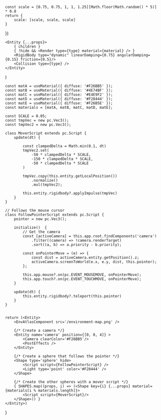     const scale = [0.75, 0.75, 1, 1, 1.25][Math.floor(Math.random() * 5)] * 0.8 
    return { 
        scale: [scale, scale, scale]
    }
})

    <Entity {...props}>
        { children }
        { !hide && <Render type={type} material={material} /> }
        <RigidBody type="dynamic" linearDamping={0.75} angularDamping={0.15} friction={0.5}/>
        <Collision type={type} />
    </Entity>
)


    const matA = useMaterial({ diffuse: '#F26BB5' });
    const matB = useMaterial({ diffuse: '#4E74BF' });
    const matC = useMaterial({ diffuse: '#E4E9F2' });
    const matD = useMaterial({ diffuse: '#F28444' });
    const matE = useMaterial({ diffuse: '#F26B5E' });
    const materials = [matA, matB, matC, matD, matE];

    const SCALE = 0.05;
    const tmpVec = new pc.Vec3();
    const tmpVec2 = new pc.Vec3();

    class MoverScript extends pc.Script {
        update(dt) {

            const clampedDelta = Math.min(0.1, dt)
            tmpVec2.set(
                -50 * clampedDelta * SCALE, 
                -150 * clampedDelta * SCALE, 
                -50 * clampedDelta * SCALE
            )

            tmpVec.copy(this.entity.getLocalPosition())
                .normalize()
                .mul(tmpVec2);

            this.entity.rigidbody?.applyImpulse(tmpVec)
        }
    }

    // Follows the mouse cursor
    class FollowPointerScript extends pc.Script {
        pointer = new pc.Vec3();

        initialize()  {
            // Get the camera
            const [activeCamera] = this.app.root.findComponents('camera')
                .filter((camera) => !camera.renderTarget)
                .sort((a, b) => a.priority - b.priority);
            
            const onPointerMove = (e) => {
                const dist = activeCamera.entity.getPosition().z;
                activeCamera.screenToWorld(e.x, e.y, dist, this.pointer);
            };

            this.app.mouse?.on(pc.EVENT_MOUSEMOVE, onPointerMove);
            this.app.touch?.on(pc.EVENT_TOUCHMOVE, onPointerMove);
        }

        update(dt) {
            this.entity.rigidbody?.teleport(this.pointer)
        }
    }

    
    return (<Entity>
        <EnvAtlasComponent src='/environment-map.png' />

        {/* Create a camera */}
        <Entity name='camera' position={[0, 0, 4]} >
            <Camera clearColor='#F26BB5'/>
            <PostEffects />
        </Entity>

        {/* Create a sphere that follows the pointer */}
        <Shape type='sphere' hide>
            <Script script={FollowPointerScript} />
            <Light type='point' color='#F28444' />
        </Shape>

        {/* Create the other spheres with a mover script */}
        { SHAPES.map((props, i) => (<Shape key={i} {...props} material={materials[i % materials.length]}>
            <Script script={MoverScript}/>
        </Shape>)) }
    </Entity>)
}

<Physics/>
